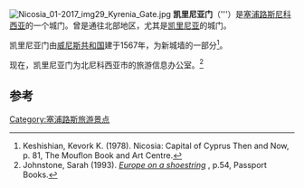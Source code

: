 [[File:Nicosia_01-2017_img29_Kyrenia_Gate.jpg|thumb]]
'''凯里尼亚门'''（{{lang-el|'''Πύλη της Κερύνειας}}'''）是[[塞浦路斯|塞浦路斯]][[尼科西亚|尼科西亚]]的一个城门。曾是通往北部地区，尤其是[[凯里尼亚|凯里尼亚]]的城门。

凯里尼亚门由[[威尼斯共和国|威尼斯共和国]]建于1567年，为新城墙的一部分<ref name=Kesh>Keshishian, Kevork K. (1978). Nicosia: Capital of Cyprus Then and Now, p. 81, The Mouflon Book and Art Centre.</ref>。

现在，凯里尼亚门为北尼科西亚市的旅游信息办公室。<ref>Johnstone, Sarah (1993). ''[http://books.google.com.tr/books?id=e7_-rb4Et6UC&pg=PA276&dq=Kyrenia+Gate&hl=tr&ei=m7IMTePuHYT94Ab1wK2GAg&sa=X&oi=book_result&ct=result&resnum=9&ved=0CFIQ6AEwCA#v=onepage&q=Kyrenia%20Gate&f=false Europe on a shoestring] {{Wayback|url=http://books.google.com.tr/books?id=e7_-rb4Et6UC&pg=PA276&dq=Kyrenia+Gate&hl=tr&ei=m7IMTePuHYT94Ab1wK2GAg&sa=X&oi=book_result&ct=result&resnum=9&ved=0CFIQ6AEwCA#v=onepage&q=Kyrenia%20Gate&f=false |date=20131204222621 }}'', p.54, Passport Books.</ref>

== 参考 ==
{{reflist}}
{{coord|35|10|53|N|33|21|42|E|source:kolossus-trwiki|display=title}}
[[Category:塞浦路斯旅游景点|Category:塞浦路斯旅游景点]]